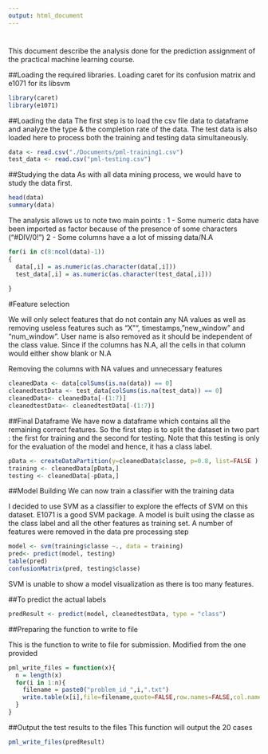 ```yaml
---
output: html_document
---
```

#

This document describe the analysis done for the prediction assignment of the practical machine learning course.

##Loading the required libraries. Loading caret for its confusion matrix and e1071 for its libsvm
```r
library(caret)
library(e1071)
```

##Loading the data
The first step is to load the csv file data to dataframe and analyze the type & the completion rate of the data. The test data is also loaded here to process both the training and testing data simultaneously.
```r
data <- read.csv("./Documents/pml-training1.csv")
test_data <- read.csv("pml-testing.csv")
```

##Studying the data
As with all data mining process, we would have to study the data first.
```r
head(data)
summary(data)
```

The analysis allows us to note two main points : 1 - Some numeric data have been imported as factor because of the presence of some characters ("#DIV/0!") 2 - Some columns have a a lot of missing data/N.A

```r
for(i in c(8:ncol(data)-1)) 
{
  data[,i] = as.numeric(as.character(data[,i]))
  test_data[,i] = as.numeric(as.character(test_data[,i]))
  
}

```

#Feature selection

We will only select features that do not contain any NA values as well as removing useless features such as "X"", timestamps, "new_window" and "num_window". User name is also removed as it should be independent of the class value. Since if the columns has N.A, all the cells in that column would either show blank or N.A

Removing the columns with NA values and unnecessary features
```r
cleanedData <- data[colSums(is.na(data)) == 0]
cleanedtestData <- test_data[colSums(is.na(test_data)) == 0]
cleanedData<- cleanedData[-(1:7)]
cleanedtestData<- cleanedtestData[-(1:7)]
```

##Final Dataframe
We have now a dataframe which contains all the remaining correct features. So the first step is to split the dataset in two part : the first for training and the second for testing. Note that this testing is only for the evaluation of the model and hence, it has a class label.

```r
pData <- createDataPartition(y=cleanedData$classe, p=0.8, list=FALSE )
training <- cleanedData[pData,]
testing <- cleanedData[-pData,]
```

##Model Building
We can now train a classifier with the training data

I decided to use SVM as a classifier to explore the effects of SVM on this dataset. E1071 is a good SVM package. A model is built using the classe as the class label and all the other features as training set. A number of features were removed in the data pre processing step

```r
model <- svm(training$classe ~., data = training)
pred<- predict(model, testing)
table(pred)
confusionMatrix(pred, testing$classe)
```

SVM is unable to show a model visualization as there is too many features.

##To predict the actual labels
```r
predResult <- predict(model, cleanedtestData, type = "class")
```

##Preparing the function to write to file

This is the function to write to file for submission. Modified from the one provided
```r
pml_write_files = function(x){
  n = length(x)
  for(i in 1:n){
    filename = paste0("problem_id_",i,".txt")
    write.table(x[i],file=filename,quote=FALSE,row.names=FALSE,col.names=FALSE)
  }
}
```

##Output the test results to the files
This function will output the 20 cases
```r
pml_write_files(predResult)
```